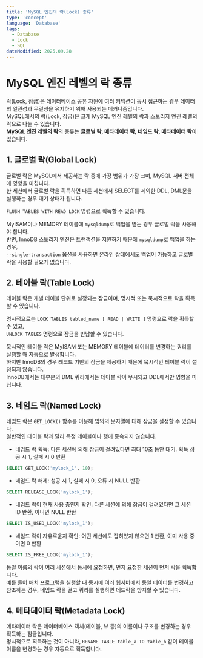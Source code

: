 ```yaml
---
title: 'MySQL 엔진의 락(Lock) 종류'
type: 'concept'
language: 'Database'
tags:
  - Database
  - Lock
  - SQL
dateModified: 2025.09.28
---
```


# MySQL 엔진 레벨의 락 종류
락(Lock, 잠금)은 데이터베이스 공유 자원에 여러 커넥션이 동시 접근하는 경우 데이터의 일관성과 무결성을 유지하기 위해 사용되는 메커니즘입니다.<br />
MySQL에서의 락(Lock, 잠금)은 크게 MySQL 엔진 레벨의 락과 스토리지 엔진 레벨의 락으로 나눌 수 있습니다.<br />
**MySQL 엔진 레벨의 락**의 종류는 **글로벌 락, 메타데이터 락, 네임드 락, 메타데이터 락**이 있습니다.<br />

## 1. 글로벌 락(Global Lock)
글로벌 락은 MySQL에서 제공하는 락 중에 가장 범위가 가장 크며, MySQL 서버 전체에 영향을 미칩니다.<br />
한 세션에서 글로벌 락을 획득하면 다른 세션에서 SELECT를 제외한 DDL, DML문을 실행하는 경우 대기 상태가 됩니다.<br />

`FLUSH TABLES WITH READ LOCK` 명령으로 획득할 수 있습니다.<br />

MyISAM이나 MEMORY 테이블에 `mysqldump`로 백업을 받는 경우 글로벌 락을 사용해야 합니다.<br />
반면, InnoDB 스토리지 엔진은 트랜잭션을 지원하기 때문에 `mysqldump`로 백업을 하는 경우, <br />
`--single-transaction` 옵션을 사용하면 온라인 상태에서도 백업이 가능하고 글로벌 락을 사용할 필요가 없습니다.

## 2. 테이블 락(Table Lock)
테이블 락은 개별 테이블 단위로 설정되는 잠금이며, 명시적 또는 묵시적으로 락을 획득할 수 있습니다.<br />

명시적으로는 `LOCK TABLES tabled_name [ READ | WRITE ]` 명령으로 락을 획득할 수 있고, <br />
`UNLOCK TABLES` 명령으로 잠금을 반납할 수 있습니다.<br />

묵시적인 테이블 락은 MyISAM 또는 MEMORY 테이블에 데이터를 변경하는 쿼리를 실행할 때 자동으로 발생합니다.<br />
하지만 InnoDB의 경우 레코드 기반의 잠금을 제공하기 때문에 묵시적인 테이블 락이 설정되지 않습니다.<br />
InnoDB에서는 대부분의 DML 쿼리에서는 테이블 락이 무시되고 DDL에서만 영향을 미칩니다.

## 3. 네임드 락(Named Lock)
네임드 락은 `GET_LOCK()` 함수를 이용해 임의의 문자열에 대해 잠금을 설정할 수 있습니다.<br />
일반적인 테이블 락과 달리 특정 테이블이나 행에 종속되지 않습니다. <br />

- 네임드 락 획득: 다른 세션에 의해 잠금이 걸려있다면 최대 10초 동안 대기. 획득 성공 시 1, 실패 시 0 반환
```sql
SELECT GET_LOCK('mylock_1', 10);   
```

- 네임드 락 해제: 성공 시 1, 실패 시 0, 오류 시 NULL 반환
```sql
SELECT RELEASE_LOCK('mylock_1'); 
```

- 네임드 락이 현재 사용 중인지 확인: 다른 세션에 의해 잠금이 걸려있다면 그 세션 ID 반환, 아니면 NULL 반환
```SQL
SELECT IS_USED_LOCK('mylock_1'); 
```

- 네임드 락이 자유로운지 확인: 어떤 세션에도 잡혀있지 않으면 1 반환, 이미 사용 중이면 0 반환
```sql
SELECT IS_FREE_LOCK('mylock_1'); 
```

동일 이름의 락이 여러 세션에서 동시에 요청하면, 먼저 요청한 세션이 먼저 락을 획득합니다. <br />
예를 들어 배치 프로그램을 실행할 때 동시에 여러 웹서버에서 동일 데이터를 변경하고 참조하는 경우, 네임드 락을 걸고 쿼리를 실행하면 데드락을 방지할 수 있습니다.<br />


## 4. 메타데이터 락(Metadata Lock)
메타데이터 락은 데이터베이스 객체(테이블, 뷰 등)의 이름이나 구조를 변경하는 경우 획득하는 잠금입니다.<br />
명시적으로 획득하는 것이 아니라, `RENAME TABLE table_a TO table_b` 같이 테이블 이름을 변경하는 경우 자동으로 획득합니다.

